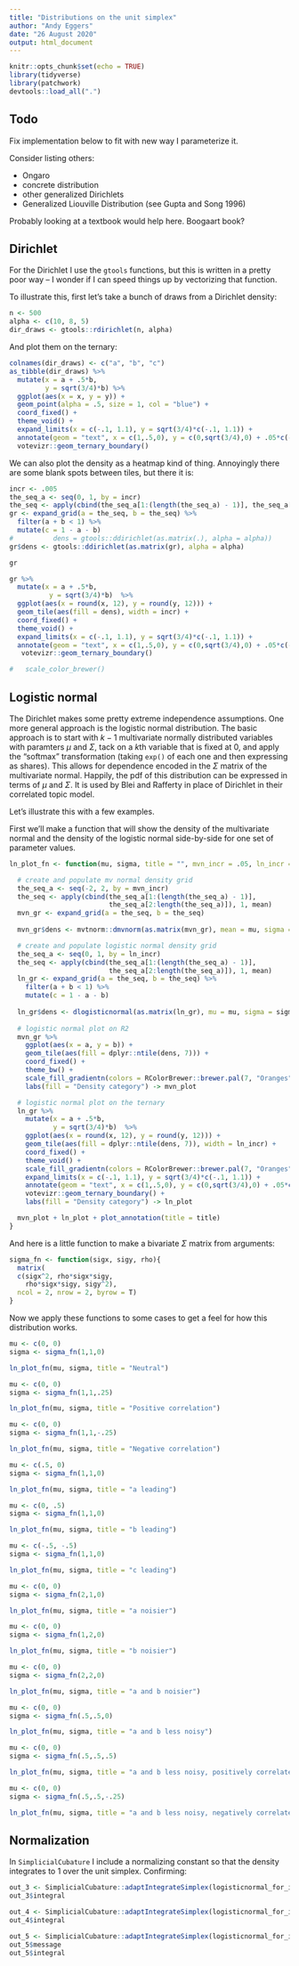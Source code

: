 ```yaml
---
title: "Distributions on the unit simplex"
author: "Andy Eggers"
date: "26 August 2020"
output: html_document
---
```


```r
knitr::opts_chunk$set(echo = TRUE)
library(tidyverse)
library(patchwork)
devtools::load_all(".")
```

## Todo

Fix implementation below to fit with new way I parameterize it. 

Consider listing others: 

- Ongaro
- concrete distribution 
- other generalized Dirichlets
- Generalized Liouville Distribution (see Gupta and Song 1996)

Probably looking at a textbook would help here. Boogaart book? 

## Dirichlet 

For the Dirichlet I use the `gtools` functions, but this is written in a pretty poor way -- I wonder if I can speed things up by vectorizing that function.

To illustrate this, first let's take a bunch of draws from a Dirichlet density: 

```r
n <- 500
alpha <- c(10, 8, 5)
dir_draws <- gtools::rdirichlet(n, alpha)
```

And plot them on the ternary: 

```r
colnames(dir_draws) <- c("a", "b", "c")
as_tibble(dir_draws) %>% 
  mutate(x = a + .5*b,
         y = sqrt(3/4)*b) %>% 
  ggplot(aes(x = x, y = y)) + 
  geom_point(alpha = .5, size = 1, col = "blue") + 
  coord_fixed() + 
  theme_void() + 
  expand_limits(x = c(-.1, 1.1), y = sqrt(3/4)*c(-.1, 1.1)) + 
  annotate(geom = "text", x = c(1,.5,0), y = c(0,sqrt(3/4),0) + .05*c(-1,1,-1), label = c("a", "b", "c")) + 
  votevizr::geom_ternary_boundary()
```


We can also plot the density as a heatmap kind of thing. Annoyingly there are some blank spots between tiles, but there it is:

```r
incr <- .005
the_seq_a <- seq(0, 1, by = incr)
the_seq <- apply(cbind(the_seq_a[1:(length(the_seq_a) - 1)], the_seq_a[2:length(the_seq_a)]), 1, mean)
gr <- expand_grid(a = the_seq, b = the_seq) %>% 
  filter(a + b < 1) %>% 
  mutate(c = 1 - a - b)
#          dens = gtools::ddirichlet(as.matrix(.), alpha = alpha))
gr$dens <- gtools::ddirichlet(as.matrix(gr), alpha = alpha)

gr 

gr %>%
  mutate(x = a + .5*b,
          y = sqrt(3/4)*b)  %>% 
  ggplot(aes(x = round(x, 12), y = round(y, 12))) +
  geom_tile(aes(fill = dens), width = incr) + 
  coord_fixed() +
  theme_void() +
  expand_limits(x = c(-.1, 1.1), y = sqrt(3/4)*c(-.1, 1.1)) +
  annotate(geom = "text", x = c(1,.5,0), y = c(0,sqrt(3/4),0) + .05*c(-1,1,-1), label = c("a", "b", "c")) +
   votevizr::geom_ternary_boundary()

#   scale_color_brewer()


```



## Logistic normal  

The Dirichlet makes some pretty extreme independence assumptions. One more general approach is the logistic normal distribution. The basic approach is to start with $k-1$ multivariate normally distributed variables with paramters $\mu$ and $\Sigma$, tack on a $k$th variable that is fixed at 0, and apply the "softmax" transformation (taking `exp()` of each one and then expressing as shares). This allows for dependence encoded in the $\Sigma$ matrix of the multivariate normal. Happily, the pdf of this distribution can be expressed in terms of $\mu$ and $\Sigma$.  It is used by Blei and Rafferty in place of Dirichlet in their correlated topic model. 

Let's illustrate this with a few examples.

First we'll make a function that will show the density of the multivariate normal and the density of the logistic normal side-by-side for one set of parameter values. 


```r
ln_plot_fn <- function(mu, sigma, title = "", mvn_incr = .05, ln_incr = .01){

  # create and populate mv normal density grid 
  the_seq_a <- seq(-2, 2, by = mvn_incr)
  the_seq <- apply(cbind(the_seq_a[1:(length(the_seq_a) - 1)],
                         the_seq_a[2:length(the_seq_a)]), 1, mean)
  mvn_gr <- expand_grid(a = the_seq, b = the_seq)
  
  mvn_gr$dens <- mvtnorm::dmvnorm(as.matrix(mvn_gr), mean = mu, sigma = sigma)

  # create and populate logistic normal density grid 
  the_seq_a <- seq(0, 1, by = ln_incr)
  the_seq <- apply(cbind(the_seq_a[1:(length(the_seq_a) - 1)],
                         the_seq_a[2:length(the_seq_a)]), 1, mean)
  ln_gr <- expand_grid(a = the_seq, b = the_seq) %>% 
    filter(a + b < 1) %>% 
    mutate(c = 1 - a - b)
  
  ln_gr$dens <- dlogisticnormal(as.matrix(ln_gr), mu = mu, sigma = sigma)
  
  # logistic normal plot on R2 
  mvn_gr %>%
    ggplot(aes(x = a, y = b)) +
    geom_tile(aes(fill = dplyr::ntile(dens, 7))) + 
    coord_fixed() +
    theme_bw() +
    scale_fill_gradientn(colors = RColorBrewer::brewer.pal(7, "Oranges")) + 
    labs(fill = "Density category") -> mvn_plot

  # logistic normal plot on the ternary 
  ln_gr %>%
    mutate(x = a + .5*b,
           y = sqrt(3/4)*b)  %>% 
    ggplot(aes(x = round(x, 12), y = round(y, 12))) +
    geom_tile(aes(fill = dplyr::ntile(dens, 7)), width = ln_incr) + 
    coord_fixed() +
    theme_void() +
    scale_fill_gradientn(colors = RColorBrewer::brewer.pal(7, "Oranges")) + 
    expand_limits(x = c(-.1, 1.1), y = sqrt(3/4)*c(-.1, 1.1)) +
    annotate(geom = "text", x = c(1,.5,0), y = c(0,sqrt(3/4),0) + .05*c(-1,1,-1), label = c("a", "b", "c")) +
    votevizr::geom_ternary_boundary() + 
    labs(fill = "Density category") -> ln_plot

  mvn_plot + ln_plot + plot_annotation(title = title)
}
```

And here is a little function to make a bivariate $\Sigma$ matrix from arguments: 

```r
sigma_fn <- function(sigx, sigy, rho){
  matrix(
  c(sigx^2, rho*sigx*sigy,
    rho*sigx*sigy, sigy^2),
  ncol = 2, nrow = 2, byrow = T)
}
```

Now we apply these functions to some cases to get a feel for how this distribution works. 

```r
mu <- c(0, 0)
sigma <- sigma_fn(1,1,0)

ln_plot_fn(mu, sigma, title = "Neutral")
```

```r
mu <- c(0, 0)
sigma <- sigma_fn(1,1,.25)

ln_plot_fn(mu, sigma, title = "Positive correlation")
```

```r
mu <- c(0, 0)
sigma <- sigma_fn(1,1,-.25)

ln_plot_fn(mu, sigma, title = "Negative correlation")
```

```r
mu <- c(.5, 0)
sigma <- sigma_fn(1,1,0)

ln_plot_fn(mu, sigma, title = "a leading")
```

```r
mu <- c(0, .5)
sigma <- sigma_fn(1,1,0)

ln_plot_fn(mu, sigma, title = "b leading")
```

```r
mu <- c(-.5, -.5)
sigma <- sigma_fn(1,1,0)

ln_plot_fn(mu, sigma, title = "c leading")
```

```r
mu <- c(0, 0)
sigma <- sigma_fn(2,1,0)

ln_plot_fn(mu, sigma, title = "a noisier")
```

```r
mu <- c(0, 0)
sigma <- sigma_fn(1,2,0)

ln_plot_fn(mu, sigma, title = "b noisier")
```

```r
mu <- c(0, 0)
sigma <- sigma_fn(2,2,0)

ln_plot_fn(mu, sigma, title = "a and b noisier")
```


```r
mu <- c(0, 0)
sigma <- sigma_fn(.5,.5,0)

ln_plot_fn(mu, sigma, title = "a and b less noisy")
```
```r
mu <- c(0, 0)
sigma <- sigma_fn(.5,.5,.5)

ln_plot_fn(mu, sigma, title = "a and b less noisy, positively correlated")
```
```r
mu <- c(0, 0)
sigma <- sigma_fn(.5,.5,-.25)

ln_plot_fn(mu, sigma, title = "a and b less noisy, negatively correlated")
```





## Normalization

In `SimplicialCubature` I include a normalizing constant so that the density integrates to 1 over the unit simplex. Confirming: 

```r
out_3 <- SimplicialCubature::adaptIntegrateSimplex(logisticnormal_for_integration, S = diag(3), mu = mu, sigma = sigma)
out_3$integral 

out_4 <- SimplicialCubature::adaptIntegrateSimplex(logisticnormal_for_integration, S = diag(4), mu = rep(1, 3), sigma = diag(3)*.1)
out_4$integral 

out_5 <- SimplicialCubature::adaptIntegrateSimplex(logisticnormal_for_integration, S = diag(5), mu = rep(1, 4), sigma = diag(4)*.1, maxEvals = 100000, tol = .1)
out_5$message
out_5$integral 

```

